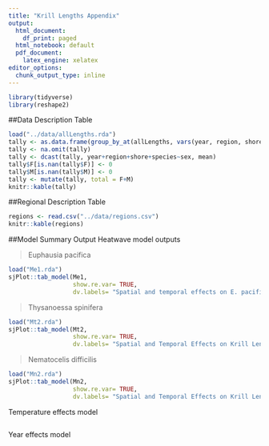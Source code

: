 ```yaml
---
title: "Krill Lengths Appendix"
output:
  html_document:
    df_print: paged
  html_notebook: default
  pdf_document:
    latex_engine: xelatex
editor_options:
  chunk_output_type: inline
---
```

```r
library(tidyverse)
library(reshape2)
```

##Data Description Table
```r
load("../data/allLengths.rda")
tally <- as.data.frame(group_by_at(allLengths, vars(year, region, shore, species, sex)) %>% tally())
tally <- na.omit(tally)
tally <- dcast(tally, year+region+shore+species~sex, mean)
tally$F[is.nan(tally$F)] <- 0
tally$M[is.nan(tally$M)] <- 0
tally <- mutate(tally, total = F+M)
knitr::kable(tally)
```

##Regional Description Table
```r
regions <- read.csv("../data/regions.csv")
knitr::kable(regions)
```

##Model Summary Output
Heatwave model outputs

 > Euphausia pacifica
 
```r
load("Me1.rda")
sjPlot::tab_model(Me1, 
                  show.re.var= TRUE, 
                  dv.labels= "Spatial and temporal effects on E. pacifica length")
```

 > Thysanoessa spinifera
 
```r
load("Mt2.rda")
sjPlot::tab_model(Mt2, 
                  show.re.var= TRUE, 
                  dv.labels= "Spatial and Temporal Effects on Krill Length")
```

 > Nematocelis difficilis
 
```r
load("Mn2.rda")
sjPlot::tab_model(Mn2, 
                  show.re.var= TRUE, 
                  dv.labels= "Spatial and Temporal Effects on Krill Length")
```
 

Temperature effects model
```r

```

Year effects model
```r

```


